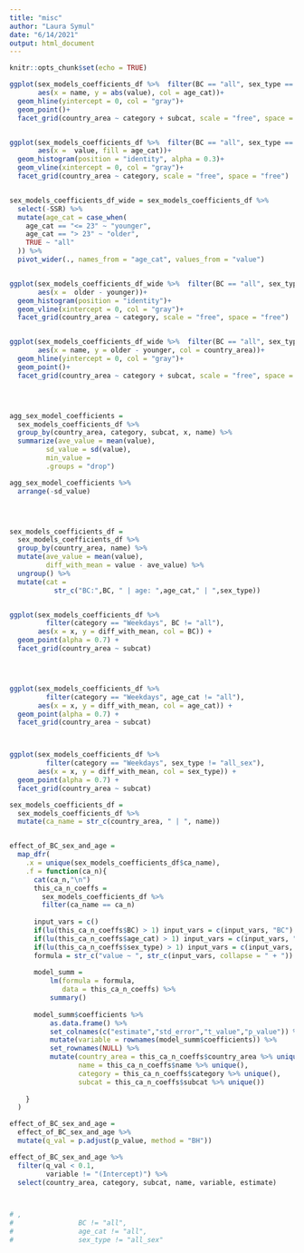 ```yaml
---
title: "misc"
author: "Laura Symul"
date: "6/14/2021"
output: html_document
---
```


```r
knitr::opts_chunk$set(echo = TRUE)
```




```r

ggplot(sex_models_coefficients_df %>%  filter(BC == "all", sex_type == "all_sex", age_cat != "all"), 
       aes(x = name, y = abs(value), col = age_cat))+
  geom_hline(yintercept = 0, col = "gray")+
  geom_point()+
  facet_grid(country_area ~ category + subcat, scale = "free", space = "free")


ggplot(sex_models_coefficients_df %>%  filter(BC == "all", sex_type == "all_sex", age_cat != "all"), 
       aes(x =  value, fill = age_cat))+
  geom_histogram(position = "identity", alpha = 0.3)+
  geom_vline(xintercept = 0, col = "gray")+
  facet_grid(country_area ~ category, scale = "free", space = "free")


sex_models_coefficients_df_wide = sex_models_coefficients_df %>% 
  select(-SSR) %>% 
  mutate(age_cat = case_when(
    age_cat == "<= 23" ~ "younger",
    age_cat == "> 23" ~ "older",
    TRUE ~ "all"
  )) %>% 
  pivot_wider(., names_from = "age_cat", values_from = "value")


ggplot(sex_models_coefficients_df_wide %>%  filter(BC == "all", sex_type == "all_sex"), 
       aes(x =  older - younger))+
  geom_histogram(position = "identity")+
  geom_vline(xintercept = 0, col = "gray")+
  facet_grid(country_area ~ category, scale = "free", space = "free")


ggplot(sex_models_coefficients_df_wide %>%  filter(BC == "all", sex_type == "all_sex"), 
       aes(x = name, y = older - younger, col = country_area))+
  geom_hline(yintercept = 0, col = "gray")+
  geom_point()+
  facet_grid(country_area ~ category + subcat, scale = "free", space = "free")




agg_sex_model_coefficients = 
  sex_models_coefficients_df %>% 
  group_by(country_area, category, subcat, x, name) %>% 
  summarize(ave_value = mean(value),
         sd_value = sd(value),
         min_value = 
         .groups = "drop")

agg_sex_model_coefficients %>% 
  arrange(-sd_value)




sex_models_coefficients_df = 
  sex_models_coefficients_df %>% 
  group_by(country_area, name) %>% 
  mutate(ave_value = mean(value),
         diff_with_mean = value - ave_value) %>% 
  ungroup() %>% 
  mutate(cat = 
           str_c("BC:",BC, " | age: ",age_cat," | ",sex_type))


ggplot(sex_models_coefficients_df %>% 
         filter(category == "Weekdays", BC != "all"),
       aes(x = x, y = diff_with_mean, col = BC)) +
  geom_point(alpha = 0.7) +
  facet_grid(country_area ~ subcat)




ggplot(sex_models_coefficients_df %>% 
         filter(category == "Weekdays", age_cat != "all"),
       aes(x = x, y = diff_with_mean, col = age_cat)) +
  geom_point(alpha = 0.7) +
  facet_grid(country_area ~ subcat)



ggplot(sex_models_coefficients_df %>% 
         filter(category == "Weekdays", sex_type != "all_sex"),
       aes(x = x, y = diff_with_mean, col = sex_type)) +
  geom_point(alpha = 0.7) +
  facet_grid(country_area ~ subcat)

sex_models_coefficients_df =
  sex_models_coefficients_df %>% 
  mutate(ca_name = str_c(country_area, " | ", name))


effect_of_BC_sex_and_age = 
  map_dfr(
    .x = unique(sex_models_coefficients_df$ca_name),
    .f = function(ca_n){
      cat(ca_n,"\n")
      this_ca_n_coeffs = 
        sex_models_coefficients_df %>% 
        filter(ca_name == ca_n)
      
      input_vars = c()
      if(lu(this_ca_n_coeffs$BC) > 1) input_vars = c(input_vars, "BC")
      if(lu(this_ca_n_coeffs$age_cat) > 1) input_vars = c(input_vars, "age_cat")
      if(lu(this_ca_n_coeffs$sex_type) > 1) input_vars = c(input_vars, "sex_type")
      formula = str_c("value ~ ", str_c(input_vars, collapse = " + "))
      
      model_summ = 
          lm(formula = formula, 
             data = this_ca_n_coeffs) %>% 
          summary()
        
      model_summ$coefficients %>% 
          as.data.frame() %>% 
          set_colnames(c("estimate","std_error","t_value","p_value")) %>% 
          mutate(variable = rownames(model_summ$coefficients)) %>% 
          set_rownames(NULL) %>% 
          mutate(country_area = this_ca_n_coeffs$country_area %>% unique(),
                 name = this_ca_n_coeffs$name %>% unique(),
                 category = this_ca_n_coeffs$category %>% unique(),
                 subcat = this_ca_n_coeffs$subcat %>% unique())
    
    }
  )

effect_of_BC_sex_and_age = 
  effect_of_BC_sex_and_age %>% 
  mutate(q_val = p.adjust(p_value, method = "BH"))

effect_of_BC_sex_and_age %>% 
  filter(q_val < 0.1,
         variable != "(Intercept)") %>% 
  select(country_area, category, subcat, name, variable, estimate)



# ,
#                BC != "all",
#                age_cat != "all",
#                sex_type != "all_sex"


```




